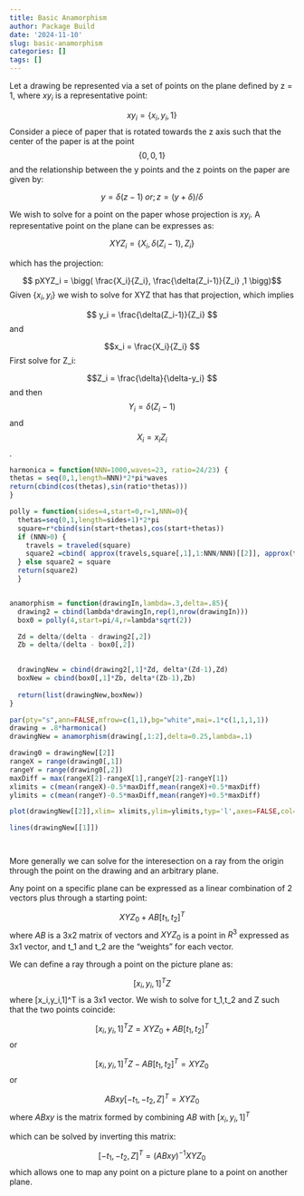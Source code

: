 ```yaml
---
title: Basic Anamorphism
author: Package Build
date: '2024-11-10'
slug: basic-anamorphism
categories: []
tags: []
---
```

Let a drawing be represented via a set of points on the plane defined by
z = 1, where $xy_i$ is a representative point:

$$xy_i =  \{x_i,y_i,1\} $$ Consider a piece of paper that is rotated
towards the z axis such that the center of the paper is at the point
$$\{ 0,0,1 \}$$ and the relationship between the y points and the z
points on the paper are given by:

$$ y = \delta (z-1) \; or ; z = (y + \delta)/\delta $$

We wish to solve for a point on the paper whose projection is $xy_i$. A
representative point on the plane can be expresses as:

$$ XYZ_i = \{ X_i, \delta(Z_i-1),Z_i \}$$

which has the projection:

$$ pXYZ_i = \bigg( \frac{X_i}{Z_i}, \frac{\delta(Z_i-1)}{Z_i} ,1 \bigg)$$
Given $\{x_i,y_i\}$ we wish to solve for XYZ that has that projection,
which implies

$$ y_i = \frac{\delta(Z_i-1)}{Z_i} $$ and

$$x_i = \frac{X_i}{Z_i} $$ First solve for Z_i:

$$Z_i = \frac{\delta}{\delta-y_i} $$ and then $$Y_i = \delta(Z_i-1)$$
and $$X_i = x_iZ_i$$.

```r

harmonica = function(NNN=1000,waves=23, ratio=24/23) {
thetas = seq(0,1,length=NNN)*2*pi*waves
return(cbind(cos(thetas),sin(ratio*thetas)))
}

polly = function(sides=4,start=0,r=1,NNN=0){
  thetas=seq(0,1,length=sides+1)*2*pi
  square=r*cbind(sin(start+thetas),cos(start+thetas))
  if (NNN>0) {
    travels = traveled(square)
    square2 =cbind( approx(travels,square[,1],1:NNN/NNN)[[2]], approx(travels,square[,2],1:NNN/NNN)[[2]])
  } else square2 = square 
  return(square2)
  }


anamorphism = function(drawingIn,lambda=.3,delta=.85){
  drawing2 = cbind(lambda*drawingIn,rep(1,nrow(drawingIn)))    
  box0 = polly(4,start=pi/4,r=lambda*sqrt(2))

  Zd = delta/(delta - drawing2[,2])
  Zb = delta/(delta - box0[,2])
  

  drawingNew = cbind(drawing2[,1]*Zd, delta*(Zd-1),Zd)
  boxNew = cbind(box0[,1]*Zb, delta*(Zb-1),Zb)
  
  return(list(drawingNew,boxNew))  
}

par(pty="s",ann=FALSE,mfrow=c(1,1),bg="white",mai=.1*c(1,1,1,1))
drawing = .8*harmonica()
drawingNew = anamorphism(drawing[,1:2],delta=0.25,lambda=.1)

drawing0 = drawingNew[[2]]
rangeX = range(drawing0[,1])
rangeY = range(drawing0[,2])
maxDiff = max(rangeX[2]-rangeX[1],rangeY[2]-rangeY[1])
xlimits = c(mean(rangeX)-0.5*maxDiff,mean(rangeX)+0.5*maxDiff)
ylimits = c(mean(rangeY)-0.5*maxDiff,mean(rangeY)+0.5*maxDiff)

plot(drawingNew[[2]],xlim= xlimits,ylim=ylimits,typ='l',axes=FALSE,col='lightblue',lwd=3)

lines(drawingNew[[1]])




```

More generally we can solve for the interesection on a ray from the
origin through the point on the drawing and an arbitrary plane.

Any point on a specific plane can be expressed as a linear combination of 2 vectors plus through a starting point:

$$ XYZ_0 + AB[t_1,t_2]^T $$
where $AB$ is a 3x2 matrix of vectors and $XYZ_0$ is a point in $R^3$ expressed as 3x1 vector, and t_1 and t_2 are the "weights" for each vector.


We can define a ray through a point on the picture plane as:

$$[x_i,y_i,1]^TZ$$
where [x_i,y_i,1]^T is a 3x1 vector.  We wish to solve for t_1,t_2 and Z such that the two points coincide:

$$[x_i,y_i,1]^TZ =  XYZ_0 + AB[t_1,t_2]^T $$
or 

$$[x_i,y_i,1]^TZ -  AB[t_1,t_2]^T =  XYZ_0  $$
or

$$ABxy[-t_1,-t_2,Z]^T =  XYZ_0  $$
where $ABxy$ is the matrix formed by combining $AB$ with $[x_i,y_i,1]^T$

which can be solved by inverting this matrix:


$$[-t_1,-t_2,Z]^T = \bigg(ABxy\bigg)^{-1} XYZ_0  $$
which allows one to map any point on a picture plane to a point on another plane.


